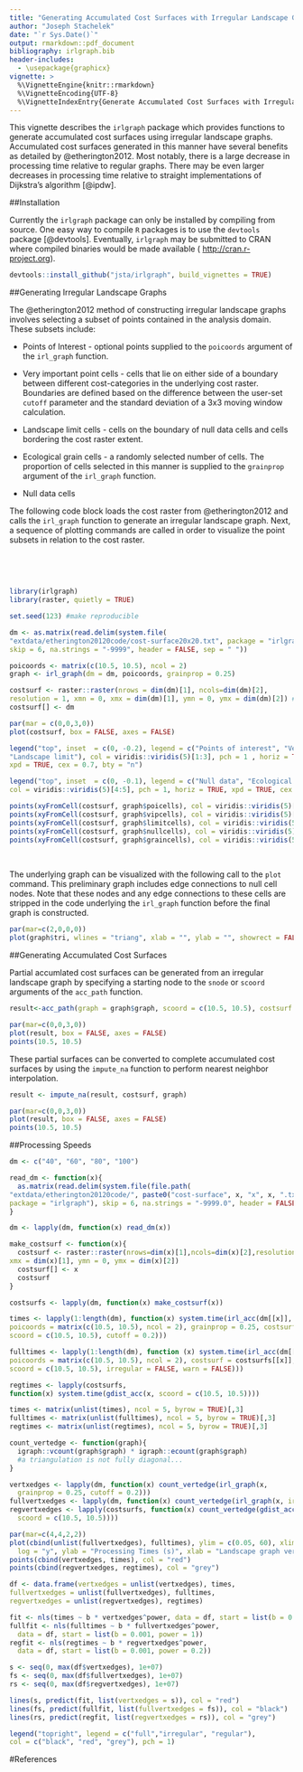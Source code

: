 ```yaml
---
title: "Generating Accumulated Cost Surfaces with Irregular Landscape Graphs"
author: "Joseph Stachelek"
date: "`r Sys.Date()`"
output: rmarkdown::pdf_document
bibliography: irlgraph.bib
header-includes:
  - \usepackage{graphicx}
vignette: >
  %\VignetteEngine{knitr::rmarkdown}
  %\VignetteEncoding{UTF-8}
  %\VignetteIndexEntry{Generate Accumulated Cost Surfaces with Irregular Landscape Graphs}
---
```


This vignette describes the `irlgraph` package which provides functions to generate accumulated cost surfaces using irregular landscape graphs. Accumulated cost surfaces generated in this manner have several benefits as detailed by @etherington2012. Most notably, there is a large decrease in processing time relative to regular graphs. There may be even larger decreases in processing time relative to straight implementations of Dijkstra's algorithm [@ipdw].

##Installation

Currently the `irlgraph` package can only be installed by compiling from source. One easy way to compile `R` packages is to use the `devtools` package [@devtools]. Eventually, `irlgraph` may be submitted to CRAN where compiled binaries would be made available ( [http://cran.r-project.org](http://cran.r-project.org)).

```r
devtools::install_github("jsta/irlgraph", build_vignettes = TRUE)
```

##Generating Irregular Landscape Graphs

The @etherington2012 method of constructing irregular landscape graphs involves selecting a subset of points contained in the analysis domain. These subsets include:

* Points of Interest - optional points supplied to the `poicoords` argument of the `irl_graph` function.

* Very important point cells - cells that lie on either side of a boundary between different cost-categories in the underlying cost raster. Boundaries are defined based on the difference between the user-set `cutoff` parameter and the standard deviation of a 3x3 moving window calculation.

* Landscape limit cells - cells on the boundary of null data cells and cells bordering the cost raster extent.

* Ecological grain cells - a randomly selected number of cells. The proportion of cells selected in this manner is supplied to the `grainprop` argument of the `irl_graph` function.

* Null data cells

The following code block loads the cost raster from @etherington2012 and calls the `irl_graph` function to generate an irregular landscape graph. Next, a sequence of plotting commands are called in order to visualize the point subsets in relation to the cost raster.

&nbsp;

&nbsp;

```r
library(irlgraph)
library(raster, quietly = TRUE)

set.seed(123) #make reproducible

dm <- as.matrix(read.delim(system.file(
"extdata/etherington20120code/cost-surface20x20.txt", package = "irlgraph"),
skip = 6, na.strings = "-9999", header = FALSE, sep = " "))

poicoords <- matrix(c(10.5, 10.5), ncol = 2)
graph <- irl_graph(dm = dm, poicoords, grainprop = 0.25)

costsurf <- raster::raster(nrows = dim(dm)[1], ncols=dim(dm)[2],
resolution = 1, xmn = 0, xmx = dim(dm)[1], ymn = 0, ymx = dim(dm)[2]) #neccessary to set resolution
costsurf[] <- dm

par(mar = c(0,0,3,0))
plot(costsurf, box = FALSE, axes = FALSE)

legend("top", inset  = c(0, -0.2), legend = c("Points of interest", "Very important",
"Landscape limit"), col = viridis::viridis(5)[1:3], pch = 1 , horiz = TRUE,
xpd = TRUE, cex = 0.7, bty = "n")

legend("top", inset  = c(0, -0.1), legend = c("Null data", "Ecological grain"),
col = viridis::viridis(5)[4:5], pch = 1, horiz = TRUE, xpd = TRUE, cex = 0.7, bty = "n")

points(xyFromCell(costsurf, graph$poicells), col = viridis::viridis(5)[1])
points(xyFromCell(costsurf, graph$vipcells), col = viridis::viridis(5)[2])
points(xyFromCell(costsurf, graph$limitcells), col = viridis::viridis(5)[3])
points(xyFromCell(costsurf, graph$nullcells), col = viridis::viridis(5)[4])
points(xyFromCell(costsurf, graph$graincells), col = viridis::viridis(5)[5])

```

\newpage

&nbsp;

The underlying graph can be visualized with the following call to the `plot` command. This preliminary graph includes edge connections to null cell nodes. Note that these nodes and any edge connections to these cells are stripped in the code underlying the `irl_graph` function before the final graph is constructed.

```r
par(mar=c(2,0,0,0))
plot(graph$tri, wlines = "triang", xlab = "", ylab = "", showrect = FALSE, pch = 7)
```

##Generating Accumulated Cost Surfaces

Partial accumlated cost surfaces can be generated from an irregular landscape graph by specifying a starting node to the `snode` or `scoord` arguments of the `acc_path` function. 

```r
result<-acc_path(graph = graph$graph, scoord = c(10.5, 10.5), costsurf = costsurf)

par(mar=c(0,0,3,0))
plot(result, box = FALSE, axes = FALSE)
points(10.5, 10.5)
```

These partial surfaces can be converted to complete accumulated cost surfaces by using the `impute_na` function to perform nearest neighbor interpolation.

```r
result <- impute_na(result, costsurf, graph)

par(mar=c(0,0,3,0))
plot(result, box = FALSE, axes = FALSE)
points(10.5, 10.5)
```

##Processing Speeds

```r

dm <- c("40", "60", "80", "100") 

read_dm <- function(x){
  as.matrix(read.delim(system.file(file.path(
"extdata/etherington20120code/", paste0("cost-surface", x, "x", x, ".txt")),
package = "irlgraph"), skip = 6, na.strings = "-9999.0", header = FALSE, sep = "\t"))
}

dm <- lapply(dm, function(x) read_dm(x))

make_costsurf <- function(x){
  costsurf <- raster::raster(nrows=dim(x)[1],ncols=dim(x)[2],resolution=1,xmn=0,
xmx = dim(x)[1], ymn = 0, ymx = dim(x)[2])
  costsurf[] <- x
  costsurf
}

costsurfs <- lapply(dm, function(x) make_costsurf(x))

times <- lapply(1:length(dm), function(x) system.time(irl_acc(dm[[x]],                          
poicoords = matrix(c(10.5, 10.5), ncol = 2), grainprop = 0.25, costsurf = costsurfs[[x]],
scoord = c(10.5, 10.5), cutoff = 0.2)))

fulltimes <- lapply(1:length(dm), function (x) system.time(irl_acc(dm[[x]],
poicoords = matrix(c(10.5, 10.5), ncol = 2), costsurf = costsurfs[[x]],
scoord = c(10.5, 10.5), irregular = FALSE, warn = FALSE)))

regtimes <- lapply(costsurfs,
function(x) system.time(gdist_acc(x, scoord = c(10.5, 10.5))))

times <- matrix(unlist(times), ncol = 5, byrow = TRUE)[,3]
fulltimes <- matrix(unlist(fulltimes), ncol = 5, byrow = TRUE)[,3]
regtimes <- matrix(unlist(regtimes), ncol = 5, byrow = TRUE)[,3]

count_vertedge <- function(graph){
  igraph::vcount(graph$graph) * igraph::ecount(graph$graph) 
  #a triangulation is not fully diagonal...
}

vertxedges <- lapply(dm, function(x) count_vertedge(irl_graph(x,
  grainprop = 0.25, cutoff = 0.2)))
fullvertxedges <- lapply(dm, function(x) count_vertedge(irl_graph(x, irregular = FALSE)))
regvertxedges <- lapply(costsurfs, function(x) count_vertedge(gdist_acc(x,
  scoord = c(10.5, 10.5))))

par(mar=c(4,4,2,2))
plot(cbind(unlist(fullvertxedges), fulltimes), ylim = c(0.05, 60), xlim = c(0, 8e+08), 
  log = "y", ylab = "Processing Times (s)", xlab = "Landscape graph vertices x edges")
points(cbind(vertxedges, times), col = "red")
points(cbind(regvertxedges, regtimes), col = "grey")

df <- data.frame(vertxedges = unlist(vertxedges), times,
fullvertxedges = unlist(fullvertxedges), fulltimes,
regvertxedges = unlist(regvertxedges), regtimes)

fit <- nls(times ~ b * vertxedges^power, data = df, start = list(b = 0.001, power = 1))
fullfit <- nls(fulltimes ~ b * fullvertxedges^power,
  data = df, start = list(b = 0.001, power = 1))
regfit <- nls(regtimes ~ b * regvertxedges^power,
  data = df, start = list(b = 0.001, power = 0.2))

s <- seq(0, max(df$vertxedges), 1e+07)
fs <- seq(0, max(df$fullvertxedges), 1e+07)
rs <- seq(0, max(df$regvertxedges), 1e+07)

lines(s, predict(fit, list(vertxedges = s)), col = "red")
lines(fs, predict(fullfit, list(fullvertxedges = fs)), col = "black")
lines(rs, predict(regfit, list(regvertxedges = rs)), col = "grey")

legend("topright", legend = c("full","irregular", "regular"),
col = c("black", "red", "grey"), pch = 1)

```


#References